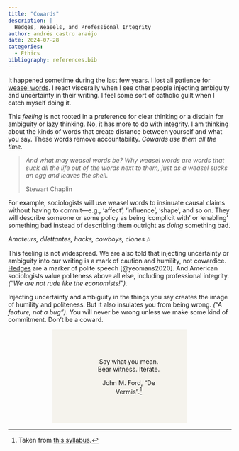 ```yaml
---
title: "Cowards"
description: |
  Hedges, Weasels, and Professional Integrity
author: andrés castro araújo
date: 2024-07-28
categories:
  - Ethics
bibliography: references.bib
---
```


It happened sometime during the last few years. I lost all patience for [weasel words](https://en.wikipedia.org/wiki/Weasel_word). I react viscerally when I see other people injecting ambiguity and uncertainty in their writing. I feel some sort of catholic guilt when I catch myself doing it.

This *feeling* is not rooted in a preference for clear thinking or a disdain for ambiguity or lazy thinking. No, it has more to do with integrity. I am thinking about the kinds of words that create distance between yourself and what you say. These words remove accountability. *Cowards use them all the time.*

> *And what may weasel words be? Why weasel words are words that suck all the life out of the words next to them, just as a weasel sucks an egg and leaves the shell.*
>
> Stewart Chaplin

For example, sociologists will use weasel words to insinuate causal claims without having to commit—e.g., 'affect', 'influence', 'shape', and so on. They will describe someone or some policy as being 'complicit with' or 'enabling' something bad instead of describing them outright as *doing* something bad.

<aside>

*Amateurs, dilettantes, hacks, cowboys, clones* 🎶

</aside>

This feeling is not widespread. We are also told that injecting uncertainty or ambiguity into our writing is a mark of caution and humility, not cowardice. [Hedges](https://en.wikipedia.org/wiki/Hedge_(linguistics)) are a marker of polite speech [@yeomans2020]. And American sociologists value politeness above all else, including professional integrity. *("We are not rude like the economists!").*

Injecting uncertainty and ambiguity in the things you say creates the image of humility and politeness. But it also insulates you from being wrong. *("A feature, not a bug").* You will never be wrong unless we make some kind of commitment. Don't be a coward.

::: {style="background-color: #F5F3ED; padding-left: 100px; padding-right: 60px; padding-top: 50px; padding-bottom: 50px; margin-left: 100px; margin-right: 100px; text-align: center;"}
Say what you mean. Bear witness. Iterate.

John M. Ford, “De Vermis”.[^1]
:::

[^1]: Taken from [this syllabus](https://kieranhealy.org/files/teaching/gradtheory.pdf).
